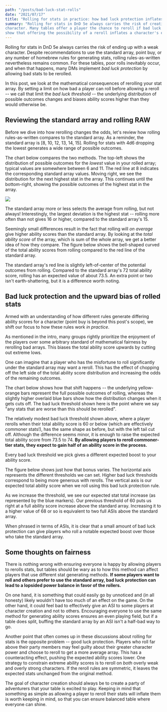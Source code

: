 ```yaml
---
path: "/posts/bad-luck-stat-rolls"
date: "2021/07/17"
title: "Rolling for stats in practice: how bad luck protection inflates ability scores"
summary: "Rolling for stats in DnD 5e always carries the risk of creating a weak 
character. Many tables offer a player the chance to reroll if bad luck strikes. We 
show that offering the possibility of a reroll inflates a character's expected stats."
---
```



Rolling for stats in DnD 5e always carries the risk of ending up with
a weak character. Despite recommendations to use the standard array,
point buy, or any number of homebrew rules for generating stats, rolling
rules-as-written nevertheless remains common. For these tables, poor rolls
inevitably occur, and when that happens, many DMs implement _bad luck
protection_ by allowing bad stats to be rerolled.

In this post, we look at the mathematical consequences of rerolling your stat
array. By setting a limit on how bad a player can roll before allowing a
reroll -- we call that limit the _bad luck threshold_ -- the underlying
distribution of possible outcomes changes and biases ability scores higher
than they would otherwise be.

## Reviewing the standard array and rolling RAW

Before we dive into how rerolling changes the odds, let's review how rolling 
rules-as-written compares to the standard array. As a reminder, the standard
array is [8, 10, 12, 13, 14, 15]. Rolling for stats with 4d6 dropping the
lowest generates a wide range of possible outcomes.

The chart below compares the two methods. The top-left shows the distribution
of possible outcomes for the _lowest_ value in your rolled array; typical
values are somewhere between 6 and 11. The red line at 8 indicates the
corresponding standard array values. Moving right, we see the distribution 
for the next highest stat in the array. This continues until the bottom-right,
showing the possible outcomes of the highest stat in the array.

<img src={rolling_vs_standard_array} />

The standard array more or less selects the average from rolling, but not 
always! Interestingly, the largest deviation is the highest stat -- rolling
more often than not gives 16 or higher, compared to the standard array's 15.

Seemingly small differences result in the fact that rolling will _on average_
give higher ability scores than the standard array. By looking at the _total
ability score_ of the array, which is sum of the whole array, we get a
better idea of how they compare. The figure below shows the bell-shaped 
curved of the total ability scores from rolling compared to the red line of 
the standard array.

<VegaWrapper spec={total_stat_rolling_vs_standard_vega} />

The standard array's red line is slightly left-of-center of the
potential outcomes from rolling. Compared to the standard array's 72 total 
ability score, rolling has an expected value of about 73.5. An extra point or
two isn't earth-shattering, but it is a difference worth noting.

## Bad luck protection and the upward bias of rolled stats

Armed with an understanding of how different rules generate differing ability
scores for a character (point buy is beyond this post's scope), we shift our 
focus to how these rules work _in practice_.

As mentioned in the intro, many groups rightly prioritize the enjoyment of
the players over some arbitrary standard of mathematical fairness by
rerolling bad arrays. This biases the total ability score upwards by cutting
out extreme lows.

One can imagine that a player who has the misfortune to roll significantly
under the standard array may want a reroll. This has the effect of chopping
off the left side of the total ability score distribution and increasing the
odds of the remaining outcomes.

The chart below shows how that shift happens -- the underlying yellow-orange
bars represent the full possible outcomes of rolling, whereas the slightly
higher overlaid blue bars show how the distribution changes when it gets cuts
off. The bad luck threshold shown here is the point where we say "any stats 
that are worse than this should be rerolled".

<VegaWrapper spec={total_stat_threshold_vega} />

The relatively modest bad luck threshold shown above, where a player rerolls
when their total ability score is 60 or below (which are effectively commoner
stats!), has the same shape as before, but with the left tail cut off.
Although the difference seems minor, it is enough to raise the expected total
ability score from 73.5 to 74. **By allowing players to reroll commoner-tier
stats, they expect to gain half of an ability score in the process.**

Every bad luck threshold we pick gives a different expected boost to your
ability score. 

The figure below shows just how that bonus varies. The horizontal axis
represents the different thresholds we can set. Higher bad luck thresholds
correspond to being more generous with rerolls. The vertical axis is our
expected total ability score when we roll using this bad luck protection
rule.

As we increase the threshold, we see our expected stat total increase (as 
represented by the blue markers). Our previous threshold of 60 puts us right 
at a full ability score increase above the standard array. Increasing it to 
a higher value of 68 or so is equivalent to two full ASIs above the standard 
array.

<VegaWrapper spec={excess_stat_bad_luck_vega} />

When phrased in terms of ASIs, it is clear that a small amount of bad luck 
protection can give players who roll a notable expected boost over those 
who take the standard array.

## Some thoughts on fairness 

There is nothing wrong with ensuring everyone is happy by allowing players to
rerolls stats, but tables should be wary as to how this method can affect
players that use different stat generating methods. **If some players want to
roll and others prefer to use the standard array, bad luck protection can
lead to a lopsided power balance in favor of the rollers.**

On one hand, it is something that could easily go by unnoticed and (in all
honesty) likely wouldn't have too much of an effect on the game. On the other
hand, it could feel bad to effectively give an ASI to some players at
character creation and not to others. Encouraging everyone to use the same
method for generating ability scores ensures an even playing field, but if a
table does split, buffing the standard array by an ASI isn't a half-bad way
to go.

Another point that often comes up in these discussions about rolling for stats 
is the opposite problem -- good luck protection. Players who roll far above 
their party members may feel guilty about their greater character power and 
choose to reroll to get a more average array. This has a counteracting
effect, pushing the expected ability scores lower. One strategy to constrain
extreme ability scores is to reroll on _both_ overly weak and overly 
strong characters. If the reroll rules are symmetric, it leaves the expected 
stats unchanged from the original method. 

The goal of character creation should always be to create a party of
adventurers that your table is excited to play. Keeping in mind that something 
as simple as allowing a player to reroll their stats will inflate them is
worth keeping in mind, so that you can ensure balanced table where everyone
can shine.